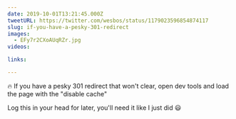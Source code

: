 ```yaml
---
date: 2019-10-01T13:21:45.000Z
tweetURL: https://twitter.com/wesbos/status/1179023596854874117
slug: if-you-have-a-pesky-301-redirect
images:
  - EFy7r2CXoAUqRZr.jpg
videos:

links:

---
```

🔥 If you have a pesky 301 redirect that won't clear, open dev tools and load the page with the "disable cache"

Log this in your head for later, you'll need it like I just did 😃
